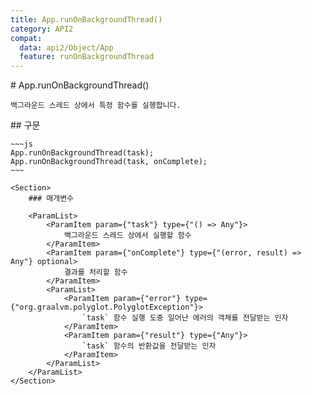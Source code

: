 ```yaml
---
title: App.runOnBackgroundThread()
category: API2
compat:
  data: api2/Object/App
  feature: runOnBackgroundThread
---
```


<Section>
    # App.runOnBackgroundThread()

    백그라운드 스레드 상에서 특정 함수를 실행합니다.
</Section>
<Section>
    ## 구문

    ~~~js
    App.runOnBackgroundThread(task);
    App.runOnBackgroundThread(task, onComplete);
    ~~~

    <Section>
        ### 매개변수

        <ParamList>
            <ParamItem param={"task"} type={"() => Any"}>
                백그라운드 스레드 상에서 실행할 함수
            </ParamItem>
            <ParamItem param={"onComplete"} type={"(error, result) => Any"} optional>
                결과를 처리할 함수
            </ParamItem>
            <ParamList>
                <ParamItem param={"error"} type={"org.graalvm.polyglot.PolyglotException"}>
                    `task` 함수 실행 도중 일어난 에러의 객체를 전달받는 인자
                </ParamItem>
                <ParamItem param={"result"} type={"Any"}>
                    `task` 함수의 반환값을 전달받는 인자
                </ParamItem>
            </ParamList>
        </ParamList>
    </Section>
</Section>